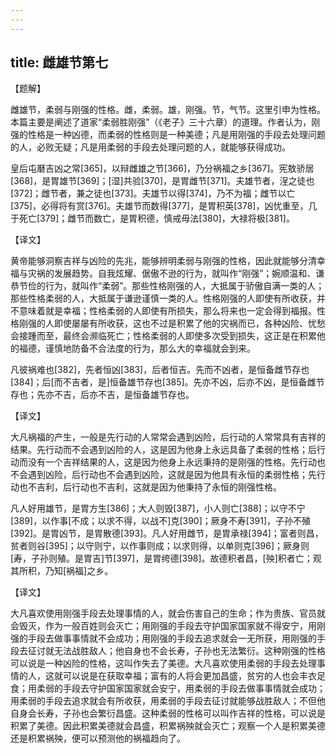 ```yaml
---
---
---
```

title: 雌雄节第七
---





【题解】


雌雄节，柔弱与刚强的性格。雌，柔弱。雄，刚强。节，气节。这里引申为性格。本篇主要是阐述了道家“柔弱胜刚强”（《老子》三十六章）的道理。作者认为，刚强的性格是一种凶德，而柔弱的性格则是一种美德；凡是用刚强的手段去处理问题的人，必败无疑；凡是用柔弱的手段去处理问题的人，就能够获得成功。


皇后屯磿吉凶之常[365]，以辩雌雄之节[366]，乃分祸福之乡[367]。宪敖骄居[368]，是胃雄节[369]；[湿]共验[370]，是胃雌节[371]。夫雄节者，浧之徒也[372]；雌节者，兼之徒也[373]。夫雄节以得[374]，乃不为福；雌节以亡[375]，必得将有赏[376]。夫雄节而数得[377]，是胃积英[378]，凶忧重至，几于死亡[379]；雌节而数亡，是胃积德，慎戒毋法[380]，大禄将极[381]。


【译文】


黄帝能够洞察吉祥与凶险的先兆，能够辨明柔弱与刚强的性格，因此就能够分清幸福与灾祸的发展趋势。自我炫耀、倨傲不逊的行为，就叫作“刚强”；婉顺温和、谦恭节俭的行为，就叫作“柔弱”。那些性格刚强的人，大抵属于骄傲自满一类的人；那些性格柔弱的人，大抵属于谦逊谨慎一类的人。性格刚强的人即使有所收获，并不意味着就是幸福；性格柔弱的人即使有所损失，那么将来也一定会得到福报。性格刚强的人即使屡屡有所收获，这也不过是积累了他的灾祸而已，各种凶险、忧愁会接踵而至，最终会濒临死亡；性格柔弱的人即使多次受到损失，这正是在积累他的福德，谨慎地防备不合法度的行为，那么大的幸福就会到来。


凡彼祸难也[382]，先者恒凶[383]，后者恒吉。先而不凶者，是恒备雌节存也[384]；后[而不吉者，是]恒备雄节存也[385]。先亦不凶，后亦不凶，是恒备雌节存也；先亦不吉，后亦不吉，是恒备雄节存也。


【译文】


大凡祸福的产生，一般是先行动的人常常会遇到凶险，后行动的人常常具有吉祥的结果。先行动而不会遇到凶险的人，这是因为他身上永远具备了柔弱的性格；后行动而没有一个吉祥结果的人，这是因为他身上永远秉持的是刚强的性格。先行动也不会遇到凶险，后行动也不会遇到凶险，这就是因为他具有永恒的柔弱性格；先行动也不吉利，后行动也不吉利，这就是因为他秉持了永恒的刚强性格。


凡人好用雄节，是胃方生[386]；大人则毁[387]，小人则亡[388]；以守不宁[389]，以作事[不成；以求不得，以战不]克[390]；厥身不寿[391]，子孙不殖[392]。是胃凶节，是胃散德[393]。凡人好用雌节，是胃承禄[394]；富者则昌，贫者则谷[395]；以守则宁，以作事则成；以求则得，以单则克[396]；厥身则[寿，子孙则殖。是胃吉]节[397]，是胃绔德[398]。故德积者昌，[殃]积者亡；观其所积，乃知[祸福]之乡。


【译文】


大凡喜欢使用刚强手段去处理事情的人，就会伤害自己的生命；作为贵族、官员就会毁灭，作为一般百姓则会灭亡；用刚强的手段去守护国家国家就不得安宁，用刚强的手段去做事事情就不会成功；用刚强的手段去追求就会一无所获，用刚强的手段去征讨就无法战胜敌人；他自身也不会长寿，子孙也无法繁衍。这种刚强的性格可以说是一种凶险的性格，这叫作失去了美德。大凡喜欢使用柔弱的手段去处理事情的人，这就可以说是在获取幸福；富有的人将会更加昌盛，贫穷的人也会丰衣足食；用柔弱的手段去守护国家国家就会安宁，用柔弱的手段去做事事情就会成功；用柔弱的手段去追求就会有所收获，用柔弱的手段去征讨就能够战胜敌人；不但他自身会长寿，子孙也会繁衍昌盛。这种柔弱的性格可以叫作吉祥的性格，可以说是积累了美德。因此积累美德就会昌盛，积累祸殃就会灭亡；观察一个人是积累美德还是积累祸殃，便可以预测他的祸福趋向了。
